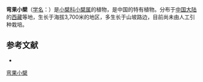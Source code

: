{{Speciesbox
| name = 弯果小檗
| status = 
| status_system = 
| image =
| genus = Berberis
| species = campylotropa
| authority = Ying
}}

'''弯果小檗'''（[[学名|学名]]：{{lang|la|''Berberis campylotropa''}}）是[[小檗科|小檗科]][[小檗属|小檗属]]的植物，是中国的特有植物。分布于[[中国大陆|中国大陆]]的[[西藏|西藏]]等地，生长于海拔3,700米的地区，多生长于山坡路边，目前尚未由人工引种栽培。

== 参考文献 ==
<div class="references-small">
* {{cite web| url =http://www.bioinfo.cn/db05/KmzwSpecies.php?action=view&id=2173| title =弯果小檗| work =《中国高等植物数据库全库》| publisher =中国科学院微生物研究所| author =昆明植物研究所| accessdate =2009-02-23| deadurl =yes| archiveurl =https://web.archive.org/web/20160305034209/http://www.bioinfo.cn/db05/KmzwSpecies.php?action=view&id=2173| archivedate =2016-03-05}}
</div>
{{Taxonbar|from=Q11067905}}

[[Category:小檗属|弯果小檗]]


{{植物小作品}}